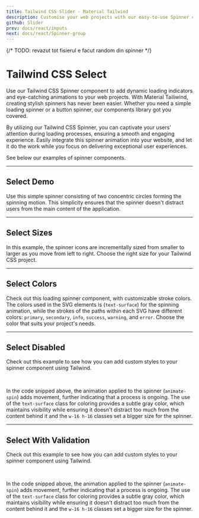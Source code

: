 ```yaml
---
title: Tailwind CSS Slider - Material Tailwind
description: Customise your web projects with our easy-to-use Spinner component for Tailwind CSS and React using Material Design guidelines.
github: Slider
prev: docs/react/inputs
next: docs/react/Spinner-group
---
```


{/* TODO: revazut tot fisierul e facut random din spinner */}

# Tailwind CSS Select

Use our Tailwind CSS Spinner component to add dynamic loading indicators and eye-catching animations to your web projects. With Material Tailiwind, creating stylish spinners has never been easier. Whether you need a simple loading spinner or a button spinner, our components library got you covered.

By utilizing our Tailwind CSS Spinner, you can captivate your users' attention during loading processes, ensuring a smooth and engaging experience. Easily integrate this spinner animation into your website, and let it do the work while you focus on delivering exceptional user experiences.

See below our examples of spinner components.

---

## Select Demo

Use this simple spinner consisting of two concentric circles forming the spinning motion. This simplicity ensures that the spinner doesn't distract users from the main content of the application.

<PreviewWithCode relativePath="select/select-demo.tsx" language="html" />

---

## Select Sizes

In this example, the spinner icons are incrementally sized from smaller to larger as you move from left to right. Choose the right size for your Tailwind CSS project.

<PreviewWithCode relativePath="select/select-sizes.tsx" language="html" />

---

## Select Colors

Check out this loading spinner component, with customizable stroke colors. The colors used in the SVG elements is (`text-surface`) for the spinning animation, while the strokes of the paths within each SVG have different colors: `primary`, `secondary`, `info`, `success`, `warning`, and `error`. Choose the color that suits your project's needs.

<PreviewWithCode relativePath="select/select-colors.tsx" language="html" />

---

## Select Disabled

Check out this example to see how you can add custom styles to your spinner component using Tailwind.

<PreviewWithCode relativePath="select/select-disabled.tsx" language="html" />

<br />

In the code snipped above, the animation applied to the spinner (`animate-spin`) adds movement, further indicating that a process is ongoing. The use of the `text-surface` class for coloring provides a subtle gray color, which maintains visibility while ensuring it doesn't distract too much from the content behind it and the `w-16 h-16` classes set a bigger size for the spinner.

---

## Select With Validation

Check out this example to see how you can add custom styles to your spinner component using Tailwind.

<PreviewWithCode relativePath="select/select-with-validation.tsx" language="html" />

<br />

In the code snipped above, the animation applied to the spinner (`animate-spin`) adds movement, further indicating that a process is ongoing. The use of the `text-surface` class for coloring provides a subtle gray color, which maintains visibility while ensuring it doesn't distract too much from the content behind it and the `w-16 h-16` classes set a bigger size for the spinner.